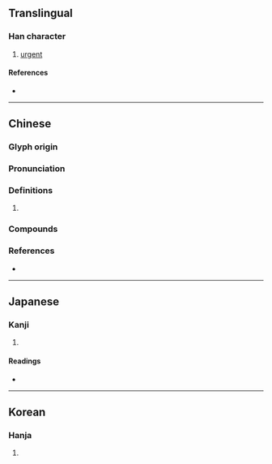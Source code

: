 {{also|偬}}
{{character info/new}}
==Translingual==

===Han character===
{{Han char|rn=9|rad=人|as=11|sn=13|four=27232|canj=OHWP|ids=⿰亻悤}}

# [[urgent]]

====References====
* {{Han ref|kx=0114.150|dkj=01011|dj=0242.230|hdz=10212.020|uh=50AF|ud=20655|bh=B6CD|bd=46797}}

----

==Chinese==
{{zh-forms|s=偬|t2=偬}}

===Glyph origin===
{{Han etym}}

===Pronunciation===
{{zh-pron
|m=zǒng
|c=zung2,zung3
|mc=
|oc=y
|cat=
}}

===Definitions===
{{zh-hanzi}}

# {{rfdef|zh}}

===Compounds===
{{zh-der|倥傯|兵馬倥傯|戎馬倥傯}}

===References===
* {{R:yue:mfccd}}

----

==Japanese==

===Kanji===
{{ja-kanji|grade=|rs=人11}}

# {{defn|lang=ja|sort=人11}}

====Readings====
* {{ja-readings|on=[[そう]] (sō)|kun=[[くるしむ]] (kurushimu)}}

----

==Korean==

===Hanja===
{{ko-hanja|hangeul=총|rv=chong|mr=ch'ong}}

# {{defn|lang=ko|sort=人11}}